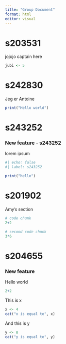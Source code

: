 ```yaml
---
title: "Group Document"
format: html
editor: visual
---
```


# s203531

jojojo captain here

```r
jubi <- 5
```

# s242830

Jeg er Antoine

```r
print("Hello world")
```

# s243252

### New feature - s243252

lorem ipsum

```r
#| echo: false
#| label: s243252

print("hello")
```

# s201902

Amy's section

```r
# code chunk
2+2
```

```r
# second code chunk
3*6
```

# s204655

### New feature

Hello world

```r
2+2
```

This is x

```r
x <- 4
cat("x is equal to", x)
```

And this is y

```r
y <- 8
cat("y is equal to", y)
```
